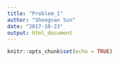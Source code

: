 ```yaml
---
title: "Problem_1"
author: "Shengnan Sun"
date: "2017-10-23"
output: html_document
---
```


```r
knitr::opts_chunk$set(echo = TRUE)
```

